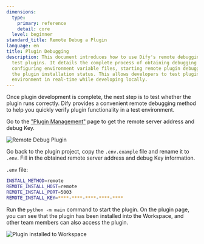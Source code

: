 ```yaml
---
dimensions:
  type:
    primary: reference
    detail: core
  level: beginner
standard_title: Remote Debug a Plugin
language: en
title: Plugin Debugging
description: This document introduces how to use Dify's remote debugging feature to
  test plugins. It details the complete process of obtaining debugging information,
  configuring environment variable files, starting remote plugin debugging, and verifying
  the plugin installation status. This allows developers to test plugins in the Dify
  environment in real-time while developing locally.
---
```


Once plugin development is complete, the next step is to test whether the plugin runs correctly. Dify provides a convenient remote debugging method to help you quickly verify plugin functionality in a test environment.

Go to the ["Plugin Management"](https://cloud.dify.ai/plugins) page to get the remote server address and debug Key.

![Remote Debug Plugin](https://assets-docs.dify.ai/2024/12/053415ef127f1f4d6dd85dd3ae79626a.png)

Go back to the plugin project, copy the `.env.example` file and rename it to `.env`. Fill in the obtained remote server address and debug Key information.

`.env` file:

```bash
INSTALL_METHOD=remote
REMOTE_INSTALL_HOST=remote
REMOTE_INSTALL_PORT=5003
REMOTE_INSTALL_KEY=****-****-****-****-****
```

Run the `python -m main` command to start the plugin. On the plugin page, you can see that the plugin has been installed into the Workspace, and other team members can also access the plugin.

![Plugin installed to Workspace](https://assets-docs.dify.ai/2024/12/ec26e5afc57bbfeb807719638f603807.png)